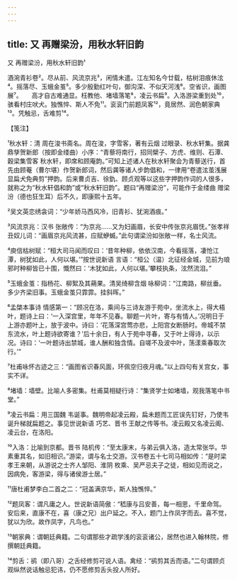 ```yaml
---
---
---
```

title: 又 再赠梁汾，用秋水轩旧韵
---



又 再赠梁汾，用秋水轩旧韵¹





酒涴青衫卷²。尽从前、风流京兆³，闲情未遣。江左知名今廿载，枯树泪痕休泫⁴。摇落尽、玉蛾金茧⁵。多少殷勤红叶句，御沟深、不似天河浅⁶。空省识，画图展⁷。　　高才自古难通显。枉教他、堵墙落笔⁸，凌云书扁⁹。入洛游梁重到处¹⁰，骇看村庄吠犬。独憔悴、斯人不免¹¹。衮衮门前题凤客¹²，竟居然、润色朝家典¹³。凭触忌，舌难剪¹⁴。





【笺注】


¹秋水轩：清 周在浚书斋名。周在浚，字雪客，著有云烟 过眼录、秋水轩集。据龚鼎孳贺新郎（按即金缕曲）小序：“青藜将南行，招同檗子、方虎、维则、石潭、穀梁集雪客 秋水轩，即席和顾庵韵。”可知上述诸人在秋水轩聚会为青藜送行，首先由顾菴（曹尔堪）作贺新郎词，然后龚等诸人步韵倡和，一律用“卷遣泫茧浅展显扁犬免典剪”押韵。后来曹贞吉、徐釚、顾贞观等以这些字押韵作词的人很多，就称之为“秋水轩倡和韵”或“秋水轩旧韵”。题曰“再赠梁汾”，可能作于金缕曲 赠梁汾（德也狂生耳）后不久，即康熙十五年。

²吴文英恋绣衾词：“少年娇马西风冷，旧青衫、犹涴酒痕。”

³风流京兆：汉书 张敞传：“为京兆……又为妇画眉，长安中传张京兆眉怃。”张孝祥丑奴儿词：“画眉京兆风流甚，应赋蛜蝛。”此句谓梁汾如张敞一样，名士风流。

⁴庾信枯树赋：“桓大司马闻而叹曰：‘昔年种柳，依依汉南，今看摇落，凄怆江潭，树犹如此，人何以堪。’”按世说新语 言语：“桓公（温）北征经金城，见前为琅邪时种柳皆已十围，慨然曰：‘木犹如此，人何以堪。’攀枝执条，泫然流泪。”

⁵玉蛾金茧：指杨花、柳絮及其蒴果。清吴绮柳含烟 咏柳词：“江南路，柳丝垂。多少齐梁旧事。玉蛾金茧只霏霏。挂斜晖。”

⁶孟棨本事诗 情感第一：“顾况在洛，乘间与三诗友游于苑中，坐流水上，得大梧叶，题诗上曰：‘一入深宫里，年年不见春。聊题一片叶，寄与有情人。’况明日于上游亦题叶上，放于波中。诗曰：‘花落深宫莺亦悲，上阳宫女断肠时。帝城不禁东流水，叶上题诗欲寄谁？’后十余日，有人于苑中寻春，又于叶上得诗，以示况。诗曰：‘一叶题诗出禁城，谁人酬和独含情。自嗟不及波中叶，荡漾乘春取次行。’”

⁷杜甫咏怀古迹之三：“画图省识春风面，环佩空归夜月魂。”以上四句有关宫女，事实不详。

⁸堵墙：墙壁。比喻人多密集。杜甫莫相疑行诗：“集贤学士如堵墙，观我落笔中书堂。”

⁹凌云书扁：用三国魏 韦诞事。魏明帝起凌云殿，扁未题而工匠误先钉好，乃使韦诞升梯就扁题之。事见世说新语 巧艺、晋书 王献之传等书。凌云殿又名凌云阁、凌云台，在洛阳。

¹⁰入洛：比喻到京都。晋书 陆机传：“至太康末，与弟云俱入洛，造太常张华。华素重其名，如旧相识。”游梁，谓与名士交游。汉书卷五十七司马相如传：“是时梁孝王来朝，从游说之士齐人邹阳、淮阴 枚乘、吴严忌夫子之徒，相如见而说之，因病免，客游梁，得与诸侯游士居。”

¹¹唐杜甫梦李白二首之二：“冠盖满京华，斯人独憔悴。”

¹²题凤客：谓凡庸之人。世说新语简傲：“嵇康与吕安善，每一相思，千里命驾。安后来，直康不在，喜（康之兄）出户延之。不入，题门上作凤字而去。喜不觉，犹以为欣。故作凤字，凡鸟也。”

¹³朝家典：谓朝廷典籍。二句谓那些才疏学浅的衮衮诸公，居然也进入翰林院，修撰朝廷典籍。

¹⁴剪舌：鹆（即八哥）之舌经修剪可说人语。禽经：“鹆剪其舌而语。”二句谓顾贞观纵然说话触忌犯讳，仍不愿修剪舌头投人所好。